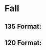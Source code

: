 # Fall



## 135 Format: 
<Photo src={_DSF6403} lqip={_DSF6403LQ} json={_DSF6403JSON} />
<Photo src={_DSF6420} lqip={_DSF6420LQ} json={_DSF6420JSON} />
<Photo src={_DSF6405} lqip={_DSF6405LQ} json={_DSF6405JSON} />
<Photo src={_DSF6400} lqip={_DSF6400LQ} json={_DSF6400JSON} />

## 120 Format:
<Photo src={_DSF6534} lqip={_DSF6534LQ} json={_DSF6534JSON} />
<Photo src={_DSF6327} lqip={_DSF6327LQ} json={_DSF6327JSON} />
<Photo src={_DSF6326} lqip={_DSF6326LQ} json={_DSF6326JSON} />
<Photo src={_DSF6322} lqip={_DSF6322LQ} json={_DSF6322JSON} />
<Photo src={_DSF6323} lqip={_DSF6323LQ} json={_DSF6323JSON} />
<Photo src={_DSF6293} lqip={_DSF6293LQ} json={_DSF6293JSON} />
<Photo src={_DSF6295} lqip={_DSF6295LQ} json={_DSF6295JSON} />
<Photo src={_DSF6302} lqip={_DSF6302LQ} json={_DSF6302JSON} />
<Photo src={_DSF6479} lqip={_DSF6479LQ} json={_DSF6479JSON} />
<Photo src={_DSF6481} lqip={_DSF6481LQ} json={_DSF6481JSON} />
<Photo src={_DSF6471} lqip={_DSF6471LQ} json={_DSF6471JSON} />
<Photo src={_DSF6473} lqip={_DSF6473LQ} json={_DSF6473JSON} />
<Photo src={_DSF6474} lqip={_DSF6474LQ} json={_DSF6474JSON} />
<Photo src={_DSF6499} lqip={_DSF6499LQ} json={_DSF6499JSON} />
<Photo src={_DSF6551} lqip={_DSF6551LQ} json={_DSF6551JSON} />
<Photo src={_DSF6569} lqip={_DSF6569LQ} json={_DSF6569JSON} />
<Photo src={_DSF6576} lqip={_DSF6576LQ} json={_DSF6576JSON} />